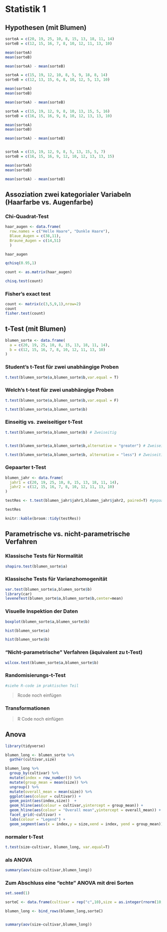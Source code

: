 # Statistik 1

## Hypothesen (mit Blumen)



```r
sorteA = c(20, 19, 25, 10, 8, 15, 13, 18, 11, 14) 
sorteB = c(12, 15, 16, 7, 8, 10, 12, 11, 13, 10)

mean(sorteA)
mean(sorteB)

mean(sorteA) - mean(sorteB)

sorteA = c(15, 19, 12, 10, 8, 5, 9, 18, 8, 14) 
sorteB = c(12, 13, 15, 6, 8, 10, 12, 5, 13, 10) 

mean(sorteA)
mean(sorteB)

mean(sorteA) - mean(sorteB)

sorteA = c(15, 19, 12, 9, 8, 10, 13, 15, 5, 16) 
sorteB = c(16, 15, 16, 9, 8, 10, 12, 13, 13, 10)

mean(sorteA)
mean(sorteB)

mean(sorteA) - mean(sorteB)


sorteA = c(15, 19, 12, 9, 8, 5, 13, 15, 5, 7) 
sorteB = c(16, 15, 16, 9, 12, 10, 12, 13, 13, 15)

mean(sorteA)
mean(sorteB)

mean(sorteA) - mean(sorteB)
```





## Assoziation zwei kategorialer Variabeln (Haarfarbe vs. Augenfarbe)

### Chi-Quadrat-Test 


```r
haar_augen <- data.frame( 
  row.names = c("Helle Haare", "Dunkle Haare"),
  Blaue_Augen = c(38,11),
  Braune_Augen = c(14,51)
  )

haar_augen

qchisq(0.95,1)

count <- as.matrix(haar_augen)

chisq.test(count)
```

### Fisher's exact test

```r
count <- matrix(c(3,5,9,1),nrow=2)
count
fisher.test(count)
```



## t-Test (mit Blumen)

```r
blumen_sorte <- data.frame(
  a = c(20, 19, 25, 10, 8, 15, 13, 18, 11, 14),
  b = c(12, 15, 16, 7, 8, 10, 12, 11, 13, 10)
)
```


### Student's t-Test für zwei unabhängige Proben

```r
t.test(blumen_sorte$a,blumen_sorte$b,var.equal = T)
```



### Welch's t-test für zwei unabhängige Proben

```r
t.test(blumen_sorte$a,blumen_sorte$b,var.equal = F)

t.test(blumen_sorte$a,blumen_sorte$b)

```

### Einseitig vs. zweiseitiger t-Test

```r
t.test(blumen_sorte$a,blumen_sorte$b) # Zweiseitig


t.test(blumen_sorte$a,blumen_sorte$b,alternative = "greater") # Zweiseitig

t.test(blumen_sorte$a,blumen_sorte$b, alternative = "less") # Zweiseitig

```

### Gepaarter t-Test


```r
blumen_jahr <- data.frame(
  jahr1 = c(20, 19, 25, 10, 8, 15, 13, 18, 11, 14),
  jahr2 = c(12, 15, 16, 7, 8, 10, 12, 11, 13, 10)
)

testRes <- t.test(blumen_jahr$jahr1,blumen_jahr$jahr2, paired=T) #gepaarter t-Test

testRes

knitr::kable(broom::tidy(testRes))
```


## Parametrische vs. nicht-parametrische Verfahren


### Klassische Tests für Normalität

```r
shapiro.test(blumen_sorte$a)
```


### Klassische Tests für Varianzhomogenität

```r
var.test(blumen_sorte$a,blumen_sorte$b)
library(car)
leveneTest(blumen_sorte$a,blumen_sorte$b,center=mean)

```

### Visuelle Inspektion der Daten


```r
boxplot(blumen_sorte$a,blumen_sorte$b)

hist(blumen_sorte$a)

hist(blumen_sorte$b)


```

### "Nicht-parametrische" Verfahren (äquivalent zu t-Test)

```r
wilcox.test(blumen_sorte$a,blumen_sorte$b)
```


### Randomisierungs-t-Test

```r
#siehe R-code im praktischen Teil
```
> Rcode noch einfügen

### Transformationen

> R Code noch einfügen


## Anova


```r
library(tidyverse)

blumen_long <- blumen_sorte %>%
  gather(cultivar,size)

blumen_long %>%
  group_by(cultivar) %>%
  mutate(index = row_number()) %>%
  mutate(group_mean = mean(size)) %>%
  ungroup() %>%
  mutate(overall_mean = mean(size)) %>%
  ggplot(aes(colour = cultivar)) +
  geom_point(aes(index,size))  +
  geom_hline(aes(colour = cultivar,yintercept = group_mean)) +
  geom_hline(aes(colour = "Overall mean",yintercept = overall_mean)) +
  facet_grid(~cultivar) +
  labs(colour = "Legend") +
  geom_segment(aes(x = index,y = size,xend = index, yend = group_mean))
```


### normaler t-Test

```r
t.test(size~cultivar, blumen_long, var.equal=T)
```

### als ANOVA

```r
summary(aov(size~cultivar,blumen_long))
```
 

### Zum Abschluss eine "echte" ANOVA mit drei Sorten


```r
set.seed(1)

sorteC <- data.frame(cultivar = rep("c",10),size = as.integer(rnorm(10,17,5)),stringsAsFactors = F)

blumen_long <- bind_rows(blumen_long,sorteC)


summary(aov(size~cultivar,blumen_long))

```


